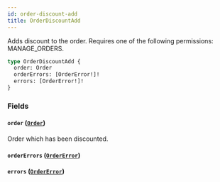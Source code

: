 ```yaml
---
id: order-discount-add
title: OrderDiscountAdd
---
```


Adds discount to the order. Requires one of the following permissions: MANAGE_ORDERS.

```graphql
type OrderDiscountAdd {
  order: Order
  orderErrors: [OrderError!]!
  errors: [OrderError!]!
}
```

### Fields

#### `order` ([`Order`](../../../developer/api-reference/objects/order))

Order which has been discounted.

#### `orderErrors` ([`OrderError`](../../../developer/api-reference/objects/order-error))

#### `errors` ([`OrderError`](../../../developer/api-reference/objects/order-error))
